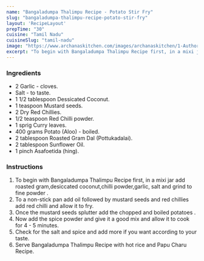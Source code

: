 ---
name: "Bangaladumpa Thalimpu Recipe - Potato Stir Fry"
slug: "bangaladumpa-thalimpu-recipe-potato-stir-fry"
layout: 'RecipeLayout'
prepTime: "30"
cuisine: "Tamil Nadu"
cuisineSlug: "tamil-nadu"
image: "https://www.archanaskitchen.com/images/archanaskitchen/1-Author/Nusrath_Jahan/Bangaladumpa_thalimpupotato_stir_fry.jpg"
excerpt: "To begin with Bangaladumpa Thalimpu Recipe first, in a mixi jar add roasted gram,desiccated coconut,chilli powder,garlic, salt and grind to fine powder "
---

### Ingredients

- 2 Garlic - cloves.
- Salt - to taste.
- 1 1/2 tablespoon Dessicated Coconut.
- 1 teaspoon Mustard seeds.
- 2 Dry Red Chillies.
- 1/2 teaspoon Red Chilli powder.
- 1 sprig Curry leaves.
- 400 grams Potato (Aloo) - boiled.
- 2 tablespoon Roasted Gram Dal (Pottukadalai).
- 2 tablespoon Sunflower Oil.
- 1 pinch Asafoetida (hing).

### Instructions

1. To begin with Bangaladumpa Thalimpu Recipe first, in a mixi jar add roasted gram,desiccated coconut,chilli powder,garlic, salt and grind to fine powder .
1. To a non-stick pan add oil followed by mustard seeds and red chillies add red chilli and allow it to fry.
1. Once the mustard seeds splutter add the chopped and boiled potatoes .
1. Now add the spice powder and give it a good mix and allow it to cook for 4 - 5 minutes.
1. Check for the salt and spice and add more if you want according to your taste.
1. Serve Bangaladumpa Thalimpu Recipe with hot rice and Papu Charu Recipe.
